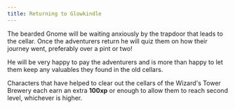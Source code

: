 ```yaml
---
title: Returning to Glowkindle
---
```



The bearded Gnome will be waiting anxiously by the trapdoor that leads to the cellar. Once the adventurers return he will quiz them on how their journey went, preferably over a pint or two!

He will be very happy to pay the adventurers and is more than happy to let them keep any valuables they found in the old cellars.

Characters that have helped to clear out the cellars of the Wizard's Tower Brewery each earn an extra **100xp** or enough to allow them to reach second level, whichever is higher.